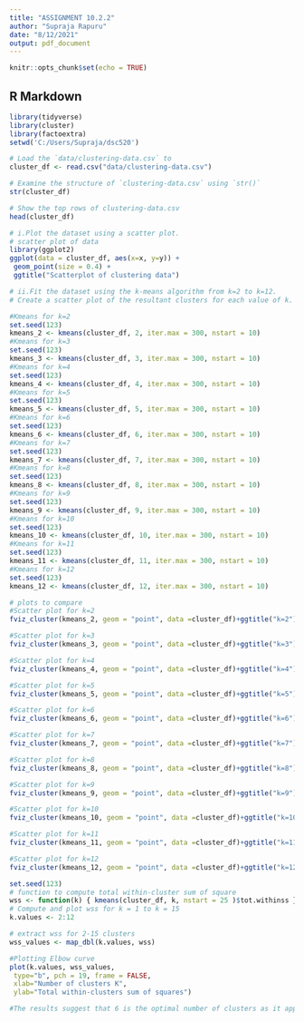 ---
title: "ASSIGNMENT 10.2.2"
author: "Supraja Rapuru"
date: "8/12/2021"
output: pdf_document
---

```{r setup, include=FALSE}
knitr::opts_chunk$set(echo = TRUE)
```

## R Markdown

```{r cars}
library(tidyverse)
library(cluster)
library(factoextra)
setwd('C:/Users/Supraja/dsc520')

# Load the `data/clustering-data.csv` to
cluster_df <- read.csv("data/clustering-data.csv")

# Examine the structure of `clustering-data.csv` using `str()`
str(cluster_df)

# Show the top rows of clustering-data.csv 
head(cluster_df)

# i.Plot the dataset using a scatter plot.
# scatter plot of data
library(ggplot2)
ggplot(data = cluster_df, aes(x=x, y=y)) +
 geom_point(size = 0.4) +
 ggtitle("Scatterplot of clustering data")

# ii.Fit the dataset using the k-means algorithm from k=2 to k=12. 
# Create a scatter plot of the resultant clusters for each value of k.

#Kmeans for k=2
set.seed(123)
kmeans_2 <- kmeans(cluster_df, 2, iter.max = 300, nstart = 10)
#Kmeans for k=3
set.seed(123)
kmeans_3 <- kmeans(cluster_df, 3, iter.max = 300, nstart = 10)
#Kmeans for k=4
set.seed(123)
kmeans_4 <- kmeans(cluster_df, 4, iter.max = 300, nstart = 10)
#Kmeans for k=5
set.seed(123)
kmeans_5 <- kmeans(cluster_df, 5, iter.max = 300, nstart = 10)
#Kmeans for k=6
set.seed(123)
kmeans_6 <- kmeans(cluster_df, 6, iter.max = 300, nstart = 10)
#Kmeans for k=7
set.seed(123)
kmeans_7 <- kmeans(cluster_df, 7, iter.max = 300, nstart = 10)
#Kmeans for k=8
set.seed(123)
kmeans_8 <- kmeans(cluster_df, 8, iter.max = 300, nstart = 10)
#Kmeans for k=9
set.seed(123)
kmeans_9 <- kmeans(cluster_df, 9, iter.max = 300, nstart = 10)
#Kmeans for k=10
set.seed(123)
kmeans_10 <- kmeans(cluster_df, 10, iter.max = 300, nstart = 10)
#Kmeans for k=11
set.seed(123)
kmeans_11 <- kmeans(cluster_df, 11, iter.max = 300, nstart = 10)
#Kmeans for k=12
set.seed(123)
kmeans_12 <- kmeans(cluster_df, 12, iter.max = 300, nstart = 10)

# plots to compare
#Scatter plot for k=2
fviz_cluster(kmeans_2, geom = "point", data =cluster_df)+ggtitle("k=2")

#Scatter plot for k=3
fviz_cluster(kmeans_3, geom = "point", data =cluster_df)+ggtitle("k=3")

#Scatter plot for k=4
fviz_cluster(kmeans_4, geom = "point", data =cluster_df)+ggtitle("k=4")

#Scatter plot for k=5
fviz_cluster(kmeans_5, geom = "point", data =cluster_df)+ggtitle("k=5")

#Scatter plot for k=6
fviz_cluster(kmeans_6, geom = "point", data =cluster_df)+ggtitle("k=6")

#Scatter plot for k=7
fviz_cluster(kmeans_7, geom = "point", data =cluster_df)+ggtitle("k=7")

#Scatter plot for k=8
fviz_cluster(kmeans_8, geom = "point", data =cluster_df)+ggtitle("k=8")

#Scatter plot for k=9
fviz_cluster(kmeans_9, geom = "point", data =cluster_df)+ggtitle("k=9")

#Scatter plot for k=10
fviz_cluster(kmeans_10, geom = "point", data =cluster_df)+ggtitle("k=10")

#Scatter plot for k=11
fviz_cluster(kmeans_11, geom = "point", data =cluster_df)+ggtitle("k=11")

#Scatter plot for k=12
fviz_cluster(kmeans_12, geom = "point", data =cluster_df)+ggtitle("k=12")

set.seed(123)
# function to compute total within-cluster sum of square 
wss <- function(k) { kmeans(cluster_df, k, nstart = 25 )$tot.withinss }
# Compute and plot wss for k = 1 to k = 15
k.values <- 2:12

# extract wss for 2-15 clusters
wss_values <- map_dbl(k.values, wss)

#Plotting Elbow curve
plot(k.values, wss_values,
 type="b", pch = 19, frame = FALSE, 
 xlab="Number of clusters K",
 ylab="Total within-clusters sum of squares")

#The results suggest that 6 is the optimal number of clusters as it appears to be the bend in elbow.

```
